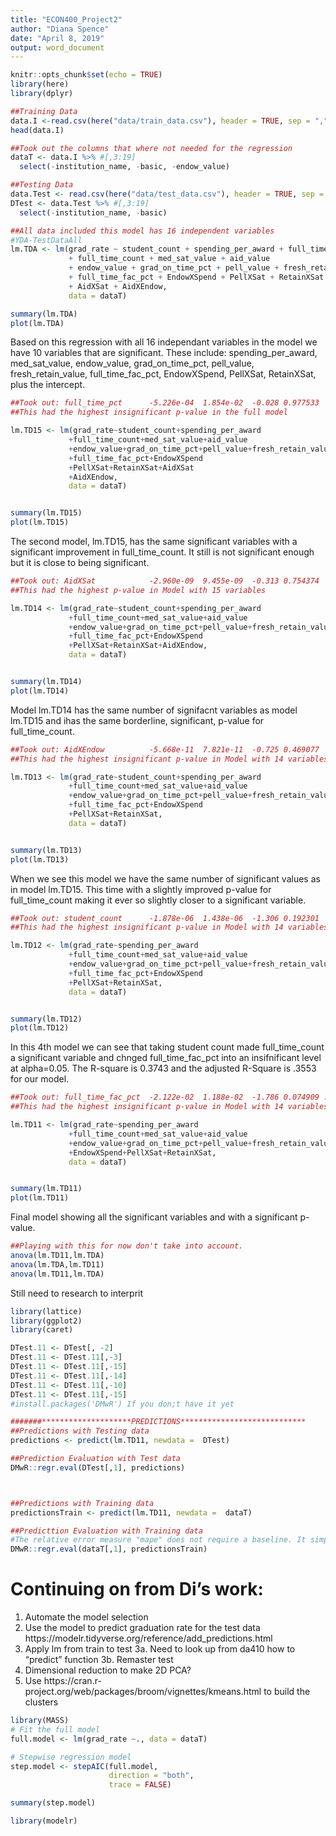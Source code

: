 ```yaml
---
title: "ECON400_Project2"
author: "Diana Spence"
date: "April 8, 2019"
output: word_document
---
```


```r
knitr::opts_chunk$set(echo = TRUE)
library(here)
library(dplyr)
```


```r
##Training Data 
data.I <-read.csv(here("data/train_data.csv"), header = TRUE, sep = ",", stringsAsFactors = TRUE)
head(data.I)

##Took out the columns that where not needed for the regression
dataT <- data.I %>% #[,3:19]
  select(-institution_name, -basic, -endow_value)

##Testing Data
data.Test <- read.csv(here("data/test_data.csv"), header = TRUE, sep = ",", stringsAsFactors = TRUE)
DTest <- data.Test %>% #[,3:19]
  select(-institution_name, -basic)
```


```r
##All data included this model has 16 independent variables
#YDA-TestDataAll
lm.TDA <- lm(grad_rate ~ student_count + spending_per_award + full_time_pct 
             + full_time_count + med_sat_value + aid_value
             + endow_value + grad_on_time_pct + pell_value + fresh_retain_value
             + full_time_fac_pct + EndowXSpend + PellXSat + RetainXSat
             + AidXSat + AidXEndow, 
             data = dataT)

summary(lm.TDA)
plot(lm.TDA)
```
Based on this regression with all 16 independant variables in the model we have 10 variables that are significant. These include: spending_per_award, med_sat_value, endow_value,      grad_on_time_pct, pell_value, fresh_retain_value, full_time_fac_pct, EndowXSpend, PellXSat, RetainXSat, plus the intercept.

```r
##Took out: full_time_pct      -5.226e-04  1.854e-02  -0.028 0.977533
##This had the highest insignificant p-value in the full model

lm.TD15 <- lm(grad_rate~student_count+spending_per_award
             +full_time_count+med_sat_value+aid_value
             +endow_value+grad_on_time_pct+pell_value+fresh_retain_value+
             +full_time_fac_pct+EndowXSpend
             +PellXSat+RetainXSat+AidXSat
             +AidXEndow, 
             data = dataT)


summary(lm.TD15)
plot(lm.TD15)

```
The second model, lm.TD15, has the same significant variables with a significant improvement in full_time_count. It still is not significant enough but it is close to being significant.


```r
##Took out: AidXSat            -2.960e-09  9.455e-09  -0.313 0.754374  
##This had the highest p-value in Model with 15 variables

lm.TD14 <- lm(grad_rate~student_count+spending_per_award
             +full_time_count+med_sat_value+aid_value
             +endow_value+grad_on_time_pct+pell_value+fresh_retain_value+
             +full_time_fac_pct+EndowXSpend
             +PellXSat+RetainXSat+AidXEndow, 
             data = dataT)


summary(lm.TD14)
plot(lm.TD14)

```
Model lm.TD14 has the same number of signifacnt variables as model lm.TD15 and ihas the same borderline, significant, p-value for full_time_count.


```r
##Took out: AidXEndow          -5.668e-11  7.821e-11  -0.725 0.469077 
##This had the highest insignificant p-value in Model with 14 variables

lm.TD13 <- lm(grad_rate~student_count+spending_per_award
             +full_time_count+med_sat_value+aid_value
             +endow_value+grad_on_time_pct+pell_value+fresh_retain_value+
             +full_time_fac_pct+EndowXSpend
             +PellXSat+RetainXSat, 
             data = dataT)


summary(lm.TD13)
plot(lm.TD13)

```
When we see this model we have the same number of significant values as in model lm.TD15. This time with a slightly improved p-value for full_time_count making it ever so slightly closer to a significant variable.



```r
##Took out: student_count      -1.878e-06  1.438e-06  -1.306 0.192301 
##This had the highest insignificant p-value in Model with 14 variables

lm.TD12 <- lm(grad_rate~spending_per_award
             +full_time_count+med_sat_value+aid_value
             +endow_value+grad_on_time_pct+pell_value+fresh_retain_value+
             +full_time_fac_pct+EndowXSpend
             +PellXSat+RetainXSat, 
             data = dataT)


summary(lm.TD12)
plot(lm.TD12)
```
In this 4th model we can see that taking student count made full_time_count a significant variable and chnged full_time_fac_pct into an insifnificant level at alpha=0.05. The R-square is 0.3743 and the adjusted R-Square is .3553 for our model.


```r
##Took out: full_time_fac_pct  -2.122e-02  1.188e-02  -1.786 0.074909 . 
##This had the highest insignificant p-value in Model with 14 variables

lm.TD11 <- lm(grad_rate~spending_per_award
             +full_time_count+med_sat_value+aid_value
             +endow_value+grad_on_time_pct+pell_value+fresh_retain_value+
             +EndowXSpend+PellXSat+RetainXSat, 
             data = dataT)


summary(lm.TD11)
plot(lm.TD11)

```
Final model showing all the significant variables and with a significant p-value. 


```r
##Playing with this for now don't take into account.
anova(lm.TD11,lm.TDA)
anova(lm.TDA,lm.TD11)
anova(lm.TD11,lm.TDA)
```
Still need to research to interprit

```r
library(lattice)
library(ggplot2)
library(caret)

DTest.11 <- DTest[, -2]
DTest.11 <- DTest.11[,-3]
DTest.11 <- DTest.11[,-15]
DTest.11 <- DTest.11[,-14]
DTest.11 <- DTest.11[,-10]
DTest.11 <- DTest.11[,-15]
#install.packages('DMwR') If you don;t have it yet

#######********************PREDICTIONS****************************
##Predictions with Testing data
predictions <- predict(lm.TD11, newdata =  DTest)

##Prediction Evaluation with Test data
DMwR::regr.eval(DTest[,1], predictions)



##Predictions with Training data
predictionsTrain <- predict(lm.TD11, newdata =  dataT)

##Predicttion Evaluation with Training data
#The relative error measure "mape" does not require a baseline. It simply calculates the average percentage difference between the true values and the predictions.
DMwR::regr.eval(dataT[,1], predictionsTrain)


```

# Continuing on from Di's work:

1. Automate the model selection
2. Use the model to predict graduation rate for the test data
  https://modelr.tidyverse.org/reference/add_predictions.html 
3. Apply lm from train to test
  3a. Need to look up from da410 how to "predict" function
  3b. Remaster test
4. Dimensional reduction to make 2D
  PCA? 
5. Use https://cran.r-project.org/web/packages/broom/vignettes/kmeans.html to build the clusters


```r
library(MASS)
# Fit the full model 
full.model <- lm(grad_rate ~., data = dataT)

# Stepwise regression model
step.model <- stepAIC(full.model, 
                      direction = "both", 
                      trace = FALSE)

summary(step.model)
```

```r
library(modelr)

```

